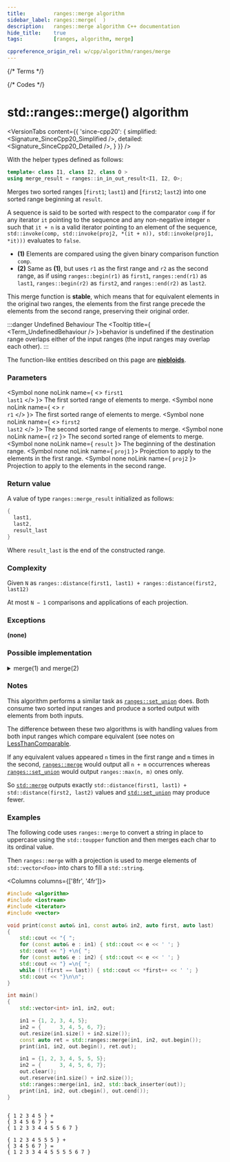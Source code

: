 ```yaml
---
title:         ranges::merge algorithm
sidebar_label: ranges::merge(  )
description:   ranges::merge algorithm C++ documentation
hide_title:    true
tags:          [ranges, algorithm, merge]

cppreference_origin_rel: w/cpp/algorithm/ranges/merge
---
```



{/* Terms */}


{/* Codes */}


# std::ranges::merge() algorithm

<VersionTabs content={{
	'since-cpp20': {
		simplified:	<Signature_SinceCpp20_Simplified />,
		detailed:	<Signature_SinceCpp20_Detailed />,
	}
}} />

With the helper types defined as follows:
```cpp
template< class I1, class I2, class O >
using merge_result = ranges::in_in_out_result<I1, I2, O>;
```
Merges two sorted ranges [`first1`; `last1`) and [`first2`; `last2`) into one sorted range beginning at `result`.

A sequence is said to be sorted with respect to the comparator `comp` if for any iterator `it` pointing to the sequence
and any non-negative integer `n` such that `it + n` is a valid iterator pointing to an element of the sequence,
`std::invoke(comp, std::invoke(proj2, *(it + n)), std::invoke(proj1, *it)))` evaluates to `false`.

- **(1)** Elements are compared using the given binary comparison function `comp`.
- **(2)** Same as **(1)**, but uses `r1` as the first range and `r2` as the second range, as if using `ranges::begin(r1)` as `first1`, `ranges::end(r1)` as `last1`, `ranges::begin(r2)` as `first2`, and `ranges::end(r2)` as `last2`.

This merge function is **stable**, which means that for equivalent elements in the original two ranges,
the elements from the first range  precede the elements from the second range, preserving their original order.

:::danger Undefined Behaviour
The <Tooltip title={ <Term_UndefinedBehaviour /> }>behavior is undefined</Tooltip> if the destination range overlaps either of the input ranges (the input ranges may overlap each other).
:::

The function-like entities described on this page are [**niebloids**](/docs/std/algo/niebloids).

### Parameters

<SymbolTable>

  <Symbol none noLink name={ <> <code>first1</code> <br/> <code>last1</code> </> }>
    The first sorted range of elements to merge.
  </Symbol>
  <Symbol none noLink name={ <> <code>r</code> <br/> <code>r1</code> </> }>
    The first sorted range of elements to merge.
  </Symbol>
  <Symbol none noLink name={ <> <code>first2</code> <br/> <code>last2</code> </> }>
    The second sorted range of elements to merge.
  </Symbol>
  <Symbol none noLink name={ <code>r2</code> }>
    The second sorted range of elements to merge.
  </Symbol>
  <Symbol none noLink name={ <code>result</code> }>
    The beginning of the destination range.
  </Symbol>
  <Symbol none noLink name={ <code>proj1</code> }>
    Projection to apply to the elements in the first range.
  </Symbol>
  <Symbol none noLink name={ <code>proj2</code> }>
    Projection to apply to the elements in the second range.
  </Symbol>

</SymbolTable>

### Return value

A value of type `ranges::merge_result` initialized as follows:
```cpp
{
  last1,
  last2,
  result_last
}
```
Where `result_last` is the end of the constructed range.

### Complexity

Given `N` as `ranges::distance(first1, last1) + ranges::distance(first2, last12)`

At most `N − 1` comparisons and applications of each projection.

### Exceptions

**(none)**

### Possible implementation

<details>
<summary>merge(1) and merge(2)</summary>

```cpp
struct merge_fn
{
  template<std::input_iterator I1, std::sentinel_for<I1> S1,
    std::input_iterator I2, std::sentinel_for<I2> S2,
    std::weakly_incrementable O, class Comp = ranges::less,
    class Proj1 = std::identity, class Proj2 = std::identity>
      requires std::mergeable<I1, I2, O, Comp, Proj1, Proj2>
      constexpr ranges::merge_result<I1, I2, O>
      operator()(I1 first1, S1 last1, I2 first2, S2 last2, O result, Comp comp = {},
          Proj1 proj1 = {}, Proj2 proj2 = {}) const
      {
        for (; !(first1 == last1 or first2 == last2); ++result)
        {
          if (std::invoke(comp, std::invoke(proj2, *first2), std::invoke(proj1, *first1)))
            *result = *first2, ++first2;
          else
            *result = *first1, ++first1;
        }
        auto ret1 {ranges::copy(std::move(first1), std::move(last1), std::move(result))};
        auto ret2 {ranges::copy(std::move(first2), std::move(last2), std::move(ret1.out))};
        return {std::move(ret1.in), std::move(ret2.in), std::move(ret2.out)};
      }

  template<ranges::input_range R1, ranges::input_range R2, std::weakly_incrementable O,
    class Comp = ranges::less,
    class Proj1 = std::identity, class Proj2 = std::identity>
      requires std::mergeable<ranges::iterator_t<R1>, ranges::iterator_t<R2>,
    O, Comp, Proj1, Proj2>
      constexpr ranges::merge_result<ranges::borrowed_iterator_t<R1>,
    ranges::borrowed_iterator_t<R2>, O>
      operator()(R1&& r1, R2&& r2, O result, Comp comp = {},
          Proj1 proj1 = {}, Proj2 proj2 = {}) const
      {
        return (*this)(ranges::begin(r1), ranges::end(r1),
            ranges::begin(r2), ranges::end(r2),
            std::move(result), std::move(comp),
            std::move(proj1), std::move(proj2));
      }
};

inline constexpr merge_fn merge {};
```

</details>

### Notes

This algorithm performs a similar task as [`ranges::set_union`](#) does.
Both consume two sorted input ranges and produce a sorted output with elements from both inputs.

The difference between these two algorithms is with handling values from both input ranges which compare equivalent (see notes on [LessThanComparable](/docs/named_req/LessThanComparable).

If any equivalent values appeared `n` times in the first range and `m` times in the second, [`ranges::merge`](#) would
output all `n + m` occurrences whereas [`ranges::set_union`](#) would output `ranges::max(n, m)` ones only.

So [`std::merge`](#) outputs exactly `std::distance(first1, last1) + std::distance(first2, last2)` values and [`std::set_union`](#) may produce fewer.

### Examples

The following code uses `ranges::merge` to convert a string in place to uppercase using the `std::toupper` function and then merges each char to its ordinal value.  

Then `ranges::merge` with a projection is used to merge elements of `std::vector<Foo>` into chars to fill a `std::string`.

<Columns columns={['8fr', '4fr']}>
<div>

```cpp title='Main.cpp' showLineNumbers
#include <algorithm>
#include <iostream>
#include <iterator>
#include <vector>

void print(const auto& in1, const auto& in2, auto first, auto last)
{
    std::cout << "{ ";
    for (const auto& e : in1) { std::cout << e << ' '; }
    std::cout << "} +\n{ ";
    for (const auto& e : in2) { std::cout << e << ' '; }
    std::cout << "} =\n{ ";
    while (!(first == last)) { std::cout << *first++ << ' '; }
    std::cout << "}\n\n";
}

int main()
{
    std::vector<int> in1, in2, out;

    in1 = {1, 2, 3, 4, 5};
    in2 = {      3, 4, 5, 6, 7};
    out.resize(in1.size() + in2.size());
    const auto ret = std::ranges::merge(in1, in2, out.begin());
    print(in1, in2, out.begin(), ret.out);

    in1 = {1, 2, 3, 4, 5, 5, 5};
    in2 = {      3, 4, 5, 6, 7};
    out.clear();
    out.reserve(in1.size() + in2.size());
    std::ranges::merge(in1, in2, std::back_inserter(out));
    print(in1, in2, out.cbegin(), out.cend());
}
```

</div>
<div>

```plaintext title="Output"

{ 1 2 3 4 5 } +
{ 3 4 5 6 7 } =
{ 1 2 3 3 4 4 5 5 6 7 }

{ 1 2 3 4 5 5 5 } +
{ 3 4 5 6 7 } =
{ 1 2 3 3 4 4 5 5 5 5 6 7 }
```

</div>
</Columns>
